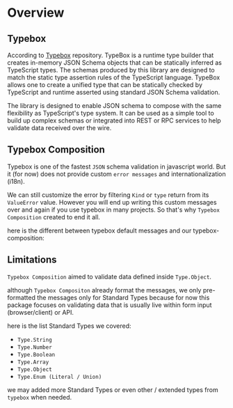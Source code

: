 
# Overview

## Typebox
According to [Typebox](https://github.com/sinclairzx81/typebox) repository.
TypeBox is a runtime type builder that creates in-memory JSON Schema objects that can be statically inferred as TypeScript types. The schemas produced by this library are designed to match the static type assertion rules of the TypeScript language. TypeBox allows one to create a unified type that can be statically checked by TypeScript and runtime asserted using standard JSON Schema validation.

The library is designed to enable JSON schema to compose with the same flexibility as TypeScript's type system. It can be used as a simple tool to build up complex schemas or integrated into REST or RPC services to help validate data received over the wire.

## Typebox Composition
Typebox is one of the fastest `JSON` schema validation in javascript world.
But it (for now) does not provide custom `error messages` and internationalization (i18n).

We can still customize the error by filtering `Kind` or `type` return from its `ValueError` value.
However you will end up writing this custom messages over and again if you use typebox in many projects.
So that's why `Typebox Composition` created to end it all.

here is the different between typebox default messages and our typebox-composition:
<OverviewExample />

## Limitations
`Typebox Composition` aimed to validate data defined inside `Type.Object`.

although `Typebox Compositon` already format the messages,
we only pre-formatted the messages only for Standard Types because for now this package focuses on validating data that is usually live within form input (browser/client) or API.

here is the list Standard Types we covered:
- `Type.String`
- `Type.Number`
- `Type.Boolean`
- `Type.Array`
- `Type.Object`
- `Type.Enum (Literal / Union)`

we may added more Standard Types or even other / extended types from `typebox` when needed.
